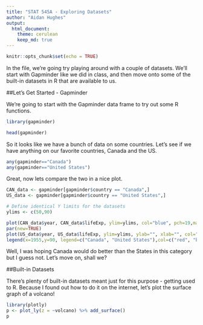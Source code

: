 ```yaml
---
title: "STAT 545A - Exploring Datasets"
author: "Aidan Hughes"
output:
  html_document:
    theme: cerulean
    keep_md: true
---
```


```r
knitr::opts_chunk$set(echo = TRUE)
```

In the file, we're going try playing around with a couple of datasets. We'll start with Gapminder like we did in class, and then move onto some of the built-in datasets in R that are available to us.

##Let's Get Started - Gapminder

We're going to start with the Gapminder data frame to try out some R functions.

```r
library(gapminder)

```

```r
head(gapminder)
```

So it looks like we have a bunch of data on some countries. Let's see if we have anything on our favorite countries, Canada and the US.

```r
any(gapminder=="Canada")
any(gapminder=="United States")
```

Great, now lets compare the two in a nice plot.

```r
CAN_data <- gapminder[gapminder$country == "Canada",]
US_data <- gapminder[gapminder$country == "United States",]

# Define identical Y limits for the datasets
ylims <- c(50,90)

plot(CAN_data$year, CAN_data$lifeExp, ylim=ylims, col="blue", pch=19,main="Life Expectancy of Canada vs. The United States", ylab="Life Expentancy (years)", xlab="Date")
par(new=TRUE)
plot(US_data$year, US_data$lifeExp, ylim=ylims, ylab="", xlab="", col="red", pch=19)
legend(x=1955,y=90, legend=c("Canada", "United States"),col=c("red", "blue"), fill=c("red", "blue"), bg="lightgrey")
```

Well, I was hoping Canada would do better than the States in this category but I guess not. Let's move on, shall we?

##Built-in Datasets

There's plenty of built-in datasets meant just for this purpose - getting used to R. 
Because I found out how to do it on the internet, let's plot the surface graph of a volcano!

```r
library(plotly)
p <- plot_ly(z = ~volcano) %>% add_surface()
p
```

